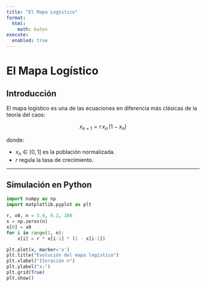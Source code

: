 ```yaml
---
title: "El Mapa Logístico"
format:
  html:
    math: katex
execute:
  enabled: true
---
```


# El Mapa Logístico

## Introducción

El mapa logístico es una de las ecuaciones en diferencia más clásicas de la teoría del caos:

$$
x_{n+1} = r\,x_n\,(1 - x_n)
$$

donde:

- $x_n \in [0,1]$ es la población normalizada.
- $r$ regula la tasa de crecimiento.

---

## Simulación en Python

```python
import numpy as np
import matplotlib.pyplot as plt

r, x0, n = 3.9, 0.2, 100
x = np.zeros(n)
x[0] = x0
for i in range(1, n):
    x[i] = r * x[i-1] * (1 - x[i-1])

plt.plot(x, marker='o')
plt.title("Evolución del mapa logístico")
plt.xlabel("Iteración n")
plt.ylabel("xₙ")
plt.grid(True)
plt.show()
```